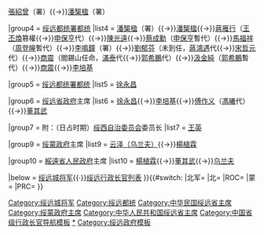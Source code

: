 {{navbox
|name = 绥远行政长官
|title = 绥远行政长官（1912年－1954年）
|above = [[绥远政府]]
|state = {{{state|collapsed}}}
|selected={{{1}}}
|groupstyle=text-align:left;

|group1 = [[File:Baguataiji.jpg|25px]] [[清朝绥远城将军列表|绥远城将军]]
|list1 = [[云亨]]

|group2 = {{Flagicon|ROC|1912}} [[绥远将军府]][[绥远城将军|将军]]
|list2 = [[堃岫]]{{→}}[[張紹曾]]（署）{{→}}[[潘榘楹]]（署）

|group4 = {{Flagicon|ROC|1912}} [[绥远都统署]][[绥远都统|都统]]
|list4 = [[潘榘楹]]（署）{{→}}[[潘榘楹]]{{→}}[[蔣雁行]]（[[王丕煥]]篡權{{→}}[[申保亨]]代）{{→}}[[陳光遠]]{{→}}[[蔡成勳]]（[[申保亨]]暫代）{{→}}[[馬福祥]]（[[周登皞]]暫代）{{→}}[[李鳴鐘]]（署）{{→}}[[劉郁芬]]（未到任，[[蔣鴻遇]]代{{→}}[[宋哲元]]代）{{→}}[[商震]]（閻錫山任命，[[满泰 (民国)|滿泰]]代{{→}}[[郭希鵬]]代）{{→}}[[汲金純]]（[[郭希鵬]]暫代）{{→}}[[商震]]{{→}}[[李培基]]

|group5 = {{Flagicon|ROC}} [[绥远都统署]][[绥远都统|都统]]
|list5 = [[徐永昌]]

|group6 = {{Flagicon|ROC}} [[绥远省政府]]主席
|list6 = [[徐永昌]]{{→}}[[李培基]]{{→}}[[傅作义]]（[[馮曦]]代）{{→}}[[董其武]]

|group7 = 附：（日占时期）[[绥西自治委员会]]委员长
|list7 = [[王英 (民国)|王英]]

|group9 = {{Flagicon|ROC}} [[绥蒙政府]]主席
|list9 = [[乌兰夫|云泽（乌兰夫）]]{{→}}[[楊植霖]]

|group10 = {{nowrap begin}}{{Flagicon|PRC}} [[綏遠省人民政府]]主席{{nowrap end}}
|list10 = [[楊植霖]]{{→}}[[董其武]]{{→}}[[乌兰夫]]

|below = [[绥远城将军]]{{·}}[[绥远行政长官列表]]
}}{{#switch:{{{1}}}
|北军=[[Category:绥远城将军]]
|北=[[Category:绥远都统]]
|ROC=[[Category:中华民国绥远省主席]]
|蒙=[[Category:绥蒙政府主席]]
|PRC=[[Category:中华人民共和国绥远省主席]]
}}<noinclude>
{{collapsible option}}
[[Category:中国省级行政长官导航模板]]
[[Category:绥远行政长官|*]]
[[Category:绥远政府模板]]
</noinclude>